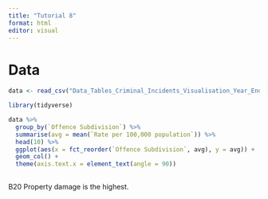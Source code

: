 ```yaml
---
title: "Tutorial 8"
format: html
editor: visual
---
```


# Data

```r
data <- read_csv("Data_Tables_Criminal_Incidents_Visualisation_Year_Ending_December_2019.csv")
```

```r
library(tidyverse)

data %>% 
  group_by(`Offence Subdivision`) %>%
  summarise(avg = mean(`Rate per 100,000 population`)) %>%
  head(10) %>%
  ggplot(aes(x = fct_reorder(`Offence Subdivision`, avg), y = avg)) +
  geom_col() +
  theme(axis.text.x = element_text(angle = 90))
  
```
B20 Property damage is the highest.
